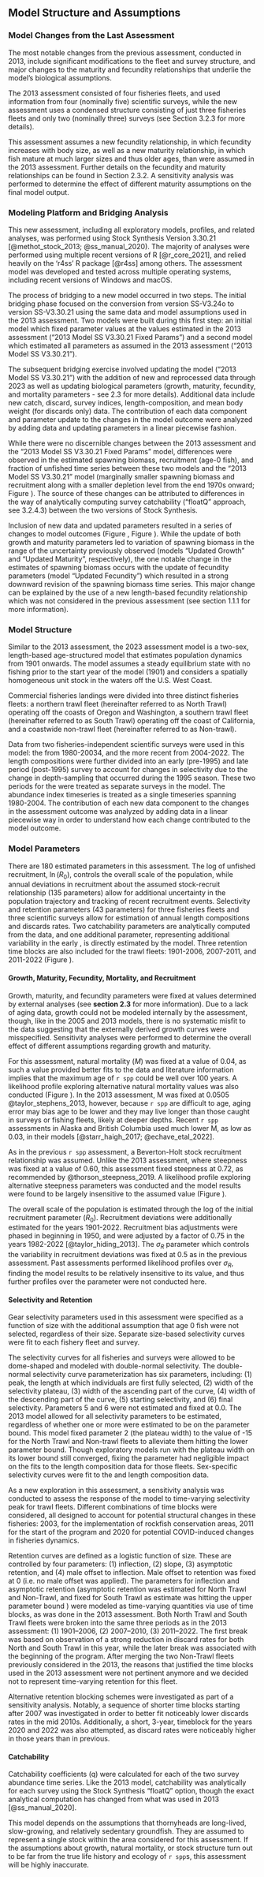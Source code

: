## Model Structure and Assumptions

### Model Changes from the Last Assessment
The most notable changes from the previous assessment, conducted in 2013, include significant modifications to the fleet and survey structure, and major changes to the maturity and fecundity relationships that underlie the model’s biological assumptions. 

The 2013 assessment consisted of four fisheries fleets, and used information from four (nominally five) scientific surveys, while the new assessment uses a condensed structure consisting of just three fisheries fleets and only two (nominally three) surveys (see Section 3.2.3 for more details). 

This assessment assumes a new fecundity relationship, in which fecundity increases with body size, as well as a new maturity relationship, in which fish mature at much larger sizes and thus older ages, than were assumed in the 2013 assessment. Further details on the fecundity and maturity relationships can be found in Section 2.3.2. A sensitivity analysis was performed to determine the effect of different maturity assumptions on the final model output.

### Modeling Platform and Bridging Analysis
This new assessment, including all exploratory models, profiles, and related analyses, was performed using Stock Synthesis Version 3.30.21 [@methot_stock_2013; @ss_manual_2020). The majority of analyses were performed using multiple recent versions of R [@r_core_2021], and relied heavily on the ‘r4ss’ R package [@r4ss] among others. The assessment model was developed and tested across multiple operating systems, including recent versions of Windows and macOS.

The process of bridging to a new model occurred in two steps. The initial bridging phase focused on the conversion from version SS-V3.24o to version SS-V3.30.21 using the same data and model assumptions used in the 2013 assessment. Two models were built during this first step: an initial model which fixed parameter values at the values estimated in the 2013 assessment (“2013 Model SS V3.30.21 Fixed Params”) and a second model which estimated  all parameters as assumed in the 2013 assessment (“2013 Model SS V3.30.21”). 

The subsequent bridging exercise involved updating the model (“2013 Model SS V3.30.21”) with the addition of new and reprocessed data through 2023 as well as updating biological parameters (growth, maturity, fecundity, and mortality parameters - see 2.3 for more details). Additional data include new catch, discard, survey indices, length-composition, and mean body weight (for discards only) data. The contribution of each data component and parameter update to the changes in the model outcome were analyzed by adding data and updating parameters in a linear piecewise fashion.

While there were no discernible changes between the 2013 assessment and the “2013 Model SS V3.30.21 Fixed Params" model, differences were observed in the estimated spawning biomass, recruitment (age-0 fish), and fraction of unfished time series between these two models and the “2013 Model SS V3.30.21” model (marginally smaller spawning biomass and recruitment along with a smaller depletion level from the end 1970s onward; Figure \ref{fig:bridge_bratio}). The source of these changes can be attributed to differences in the way of analytically computing survey catchability (“floatQ”  approach, see 3.2.4.3) between the two versions of Stock Synthesis. 

Inclusion of new data and updated parameters resulted in a series of changes to model outcomes (Figure \ref{fig:bridge_spawnout_data}, Figure \ref{fig:bridge_bratio_data}). While the update of both growth and maturity parameters led to variation of spawning biomass in the range of the uncertainty previously observed (models "Updated Growth" and "Updated Maturity", respectively), the one notable change in the estimates of spawning biomass occurs with the update of fecundity parameters (model "Updated Fecundity") which resulted in a strong downward revision of the spawning biomass time series. This major change can be explained by the use of a new length-based fecundity relationship which was not considered in the previous assessment (see section 1.1.1 for more information).

### Model Structure
Similar to the 2013 assessment, the 2023 assessment model is a two-sex, length-based age-structured model that estimates population dynamics from 1901 onwards. The model assumes a steady equilibrium state with no fishing prior to the start year of the model (1901) and considers a spatially homogeneous unit stock in the waters off the U.S. West Coast.

Commercial fisheries landings were divided into three distinct fisheries fleets: a northern trawl fleet (hereinafter referred to as North Trawl) operating off the coasts of Oregon and Washington, a southern trawl fleet (hereinafter referred to as South Trawl) operating off the coast of California, and a coastwide non-trawl fleet (hereinafter referred to as Non-trawl).

Data from two fisheries-independent scientific surveys were used in this model: the \gls{s-tri} from 1980-20034, and the more recent \gls{s-wcgbt} from 2004-2022. The \gls{s-tri} length compositions were further divided into an early (pre-1995) and late period (post-1995) survey to account for changes in selectivity due to the change in depth-sampling that occurred during the 1995 season. These two periods for the \gls{s-tri} were treated as separate surveys in the model. The \gls{s-tri} abundance index timeseries is treated as a single timeseries spanning 1980-2004. The contribution of each new data component to the changes in the assessment outcome was analyzed by adding data in a linear piecewise way in order to understand how each change contributed to the model outcome. 


### Model Parameters
There are 180 estimated parameters in this assessment. The log of unfished recruitment, $\ln(R_0)$, controls the overall scale of the population, while annual deviations in recruitment about the assumed stock-recruit relationship (135 parameters) allow for additional uncertainty in the population trajectory and tracking of recent recruitment events. Selectivity and retention parameters (43 parameters) for three fisheries fleets and three scientific surveys allow for estimation of annual length compositions and discards rates. Two catchability parameters are analytically computed from the data, and one additional parameter, representing additional variability in the early \gls{s-tri}, is directly estimated by the model. Three retention time blocks are also included for the trawl fleets: 1901-2006, 2007-2011, and 2011-2022 (Figure \ref{fig:retencurvs}).

#### Growth, Maturity, Fecundity, Mortality, and Recruitment
Growth, maturity, and fecundity parameters were fixed at values determined by external analyses (see **section 2.3** for more information). Due to a lack of aging data, growth could not be modeled internally by the assessment, though, like in the 2005 and 2013 models, there is no systematic misfit to the data suggesting that the externally derived growth curves were misspecified. Sensitivity analyses were performed to determine the overall effect of different assumptions regarding growth and maturity. 

For this assessment, natural mortality ($M$) was fixed at a value of 0.04, as such a value provided better fits to the data and literature information implies that the maximum age of `r spp` could be well over 100 years. A likelihood profile exploring alternative natural mortality values was also conducted (Figure \ref{fig:M_prof}). In the 2013 assessment, M was fixed at 0.0505 @taylor_stephens_2013, however, because `r spp` are difficult to age, aging error may bias age to be lower and they may live longer than those caught in surveys or fishing fleets, likely at deeper depths. Recent `r spp` assessments in Alaska and British Columbia used much lower M, as low as 0.03, in their models [@starr_haigh_2017; @echave_etal_2022].


As in the previous `r spp` assessment, a Beverton-Holt stock recruitment relationship was assumed. Unlike the 2013 assessment, where steepness was fixed at a value of 0.60, this assessment fixed steepness at 0.72, as recommended by @thorson_steepness_2019. A likelihood profile exploring alternative steepness parameters was conducted and the model results were found to be largely insensitive to the assumed value (Figure \ref{fig:h_spawnout}).

The overall scale of the population is estimated through the log of the initial recruitment parameter ($R_0$). Recruitment deviations were additionally estimated for the years 1901-2022. Recruitment bias adjustments were phased in beginning in 1950, and were adjusted by a factor of 0.75 in the years 1982-2022 [@taylor_hiding_2013]. The $\sigma_R$ parameter which controls the variability in recruitment deviations was fixed at 0.5 as in the previous assessment. Past assessments performed likelihood profiles over $\sigma_R$, finding the model results to be relatively insensitive to its value, and thus further profiles over the parameter were not conducted here.

#### Selectivity and Retention
Gear selectivity parameters used in this assessment were specified as a function of size with the additional assumption that age 0 fish were not selected, regardless of their size. Separate size-based selectivity curves were fit to each fishery fleet and survey. 

The selectivity curves for all fisheries and surveys were allowed to be dome-shaped and modeled with double-normal selectivity. The double-normal selectivity curve parameterization has six parameters, including: (1) peak, the length at which individuals are first fully selected, (2) width of the selectivity plateau, (3) width of the ascending part of the curve, (4) width of the descending part of the curve, (5) starting selectivity, and (6) final selectivity. Parameters 5 and 6 were not estimated and fixed at 0.0. The 2013 model allowed for all selectivity parameters to be estimated, regardless of whether one or more were estimated to be on the parameter bound. This model fixed parameter 2 (the plateau width) to the value of -15 for the North Trawl and Non-trawl fleets to alleviate them hitting the lower parameter bound. Though exploratory models run with the plateau width on its lower bound still converged, fixing the parameter had negligible impact on the fits to the length composition data for those fleets. Sex-specific selectivity curves were fit to the \gls{s-wcgbt} and \gls{s-tri} length composition data.

As a new exploration in this assessment, a sensitivity analysis was conducted to assess the response of the model to time-varying selectivity peak for trawl fleets. Different combinations of time blocks were considered, all designed to account for potential structural changes in these fisheries: 2003, for the implementation of rockfish conservation areas, 2011 for the start of the \gls{ifq} program and 2020 for potential COVID-induced changes in fisheries dynamics.

Retention curves are defined as a logistic function of size. These are controlled by four parameters: (1) inflection, (2) slope, (3) asymptotic retention, and (4) male offset to inflection. Male offset to retention was fixed at 0 (i.e. no male offset was applied). The parameters for inflection and asymptotic retention (asymptotic retention was estimated for North Trawl and Non-Trawl, and fixed for South Trawl as estimate was hitting the upper parameter bound ) were modeled as time-varying quantities via use of time blocks, as was done in the 2013 assessment. Both North Trawl and South Trawl fleets were broken into the same three periods as in the 2013 assessment: (1) 1901–2006, (2) 2007–2010, (3) 2011–2022. The first break was based on observation of a strong reduction in discard rates for both North and South Trawl in this year, while the later break was associated with the beginning of the \gls{ifq} program. After merging the two Non-Trawl fleets previously considered in the 2013, the reasons that justified the time blocks used in the 2013 assessment were not pertinent anymore and we decided not to represent time-varying retention for this fleet.

Alternative retention blocking schemes were investigated as part of a sensitivity analysis. Notably, a sequence of shorter time blocks starting after 2007 was investigated in order to better fit noticeably lower discards rates in the mid 2010s. Additionally, a short, 3-year, timeblock for the years 2020 and 2022 was also attempted, as discard rates were noticeably higher in those years than in previous.

#### Catchability
Catchability coefficients (q) were calculated for each of the two survey abundance time series. Like the 2013 model, catchability was analytically for each survey using the Stock Synthesis “floatQ” option, though the exact analytical computation has changed from what was used in 2013 [@ss_manual_2020]. 

This model depends on the assumptions that thornyheads are long-lived, slow-growing, and relatively sedentary groundfish. They are assumed to represent a single stock within the area considered for this assessment. If the assumptions about growth, natural mortality, or stock structure turn out to be far from the true life history and ecology of `r spp`s, this assessment will be highly inaccurate.
